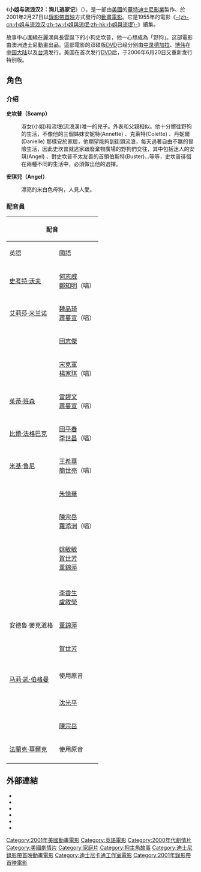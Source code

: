 {{noteTA
|G1=Show
|G2=Movie
|G3=Disney
}}
{{Infobox Film 
| name          = 小姐与流浪汉2：狗儿逃家记
| original_name = {{lang|en|''Lady and the Tramp II:<br />Scamp's Adventure''}}
| image          = Lady and the Tramp II - Scamp's Adventure.jpg
| caption        = DVD宣傳海報
| director       = {{Plainlist|
* [[達羅·盧尼|達羅·盧尼]]
* Jeannine Roussel
}}
| producer       = {{Plainlist|
* Jeannine Roussel
* David W. King
}}
| screenplay     = {{Plainlist|
* Bill Motz
* Bob Roth
}}
| starring       = {{Plainlist|
* [[斯科特·沃爾夫|斯科特·沃爾夫]]
* [[艾莉莎·米兰诺|艾莉莎·米兰诺]]
* {{link-en|蘇珊·依根|Susan Egan}}
* {{link-en|卡茲·帕明特里|Chazz Palminteri}}
}}
| music          = {{link-en|丹尼·图博|Danny Troob}}
| editing        = Susan Edmunson
| studio         = {{Plainlist|
* {{link-en|Walt Disney Animation Australia|Animation studios owned by The Walt Disney Company}}
* {{link-en|Disney Television Animation|Disney Television Animation}}
}}
| distributor   = [[华特迪士尼影片|華特迪士尼影業]]
| released      = {{Film date|2001|2|27}}
| runtime       = 69分鐘
| country       = 美國
| language      = 英語
| preceded_by   = 《[[小姐与流浪汉|-{zh-cn:小姐与流浪汉;zh-tw:小姐與流氓;zh-hk:小姐與流氓}-]]》（1955）
}}
《'''小姐与流浪汉2：狗儿逃家记'''》（{{lang-en|''Lady and the Tramp II: Scamp's Adventure''}}），是一部由[[美國|美國]]的[[华特迪士尼影片|華特迪士尼影業]]製作、於2001年2月27日以[[錄影帶首映|錄影帶首映]]方式發行的[[動畫|動畫]][[電影|電影]]。它是1955年的電影《[[小姐与流浪汉|-{zh-cn:小姐与流浪汉;zh-tw:小姐與流氓;zh-hk:小姐與流氓}-]]》續集。

故事中心圍繞在麗滴與長雲誕下的小狗史坎普，他一心想成為「野狗」。这部電影由澳洲迪士尼動畫出品。這部電影的双碟版[[DVD|DVD]]已经分别由[[中录德加拉|中录德加拉]]、[[博伟|博伟]]在[[中国大陆|中国大陆]]以及[[台湾|台湾]]发行。美国在首次发行[[DVD|DVD]]后，于2006年6月20日又重新发行特别版。

== 角色 ==
=== 介绍 ===
'''史坎普（Scamp）'''
:淑女(小姐)和流氓(流浪漢)唯一的兒子。外表和父親相似。他十分嚮往野狗的生活，不像他的三個姊妹安妮特(Annette) 、克萊特(Colette) 、丹妮爾(Danielle) 那樣安於家居，他期望能夠到街頭流浪，每天過著自由不羈的冒險生活，因此史坎普就逃家跟廢棄物廣場的野狗們交往，其中包括迷人的安琪(Angel) 、對史坎普不太友善的首領伯斯特(Buster)…等等，史坎普徘徊在兩種不同的生活中，必須做出他的選擇。

'''安琪兒（Angel）'''
:漂亮的米白色母狗，人見人愛。

=== 配音員 ===
{| class="wikitable"
!colspan=3|配音
!rowspan=2|角色
|-
!英語
!國語
!粵語
|-
|[[斯科特·沃爾夫|史考特·沃夫]]
|[[何志威|何志威]]<br />[[鄭知明|鄭知明]]（唱）
|[[陳楚健|陳楚健]]<br />[[黃翊|黃翊]](唱)
|{{link-en|史坎普|Scamp_(comics)}}（Scamp "Whirlwind"）
|-
|[[艾莉莎·米兰诺|艾莉莎·米兰诺]]
|[[魏晶琦|魏晶琦]]<br />[[蕭蔓宣|蕭蔓宣]]（唱）
|黃慧慈
|安琪兒（Angel）
|-
|{{link-en|切斯·帕姆米特里|Chazz_Palminteri}}
|[[田志傑|田志傑]]
|[[陸頌愚|陸頌愚]]<br />徐振東(唱)
|布斯特（Buster）
|-
|{{link-en|傑夫·本內特|Jeff_Bennett}}
|[[宋克軍|宋克軍]]<br />[[楊家琪|楊家琪]]（唱）
|[[翟耀輝|翟耀輝]]<br />[[何浩倫|何浩倫]](唱)
|長云（Tramp）
|-
|[[茱蒂·班森|茱蒂·班森]]
|[[雷碧文|雷碧文]]<br />[[蕭蔓宣|蕭蔓宣]]（唱）
|[[冼寶儀|冼寶儀]]<br />[[周少君|周少君]](唱)
|麗滴（Lady "Pidge"）
|-
|[[比爾·法格巴克|比爾·法格巴克]]
|[[田平春|田平春]]<br />[[李世昌|李世昌]]（唱）
|[[盧雄|盧雄]]<br />[[譚錫禧|譚錫禧]](唱)
|毛毛（Mooch）
|-
|[[米基·鲁尼|米基·鲁尼]]
|[[王希華|王希華]]<br />[[簡世亮|簡世亮]]（唱）
|[[陳偉權|陳偉權]]<br />[[鄭鴻昌|鄭鴻昌]](唱)
|史柏基（Sparky）
|-
|{{link-en|凱西·莫里阿迪|Cathy_Moriarty}}
|[[朱憶華|朱憶華]]
|[[黃敏儀|黃敏儀]]<br />[[白嘉倩|白嘉倩]](唱)
|珠寶（Ruby）
|-
|{{link-en|布朗森·平秋特|Bronson_Pinchot}}
|[[陳宗岳|陳宗岳]]<br />[[羅添洲|羅添洲]]（唱）
|[[黎海文|黎海文]]<br />[[黃偉年|黃偉年]](唱)
|法蘭索汪（Francois）
|-
|{{link-en|黛比·德瑞貝里|Debi_Derryberry}}<br />{{link-en|凱絲·索西|Kath_Soucie}}
|[[姚敏敏|姚敏敏]]<br />[[賀世芳|賀世芳]]<br />[[董錦萍|董錦萍]]
|
|安妮特、丹妮爾和卡洛特（Annette, Danielle, and Collette）
|-
|{{link-en|羅布·保羅森|Rob_Paulsen}}
|
|
|歐迪斯（Otis）
|-
|{{link-en|尼克·詹森|Nick_Jameson}}<br />{{link-en|芭芭拉·古德森|Barbara_Goodson}}
|[[李香生|李香生]]<br/>[[盧敘榮|盧敘榮]]
|
|吉姆迪爾和達令（Jim Dear and Darling）
|-
|安德魯·麥克道格
|[[董錦萍|董錦萍]]
|
|朱尼爾（Junior）
|-
|{{link-en|崔西·馬可尼爾|Tress_MacNeille}}
|[[賀世芳|賀世芳]]
|
|莎拉阿姨（Aunt Sarah）
|-
|{{link-en|崔西·馬可尼爾|Tress_MacNeille}}<br />[[马莉·凯·伯格曼|马莉·凯·伯格曼]]
|使用原音
|
|賽與安（Si and Am）
|-
|{{link-en|吉姆·康明斯|Jim_Cummings}}
|[[沈光平|沈光平]]
|
|托尼（Tony）
|-
|{{link-en|麥克·葛勞|Michael_Gough_(voice_actor)}}
|[[陳宗岳|陳宗岳]]
|
|喬（Joe）
|-
|[[弗兰克·维尔克|法蘭克·華爾克]]
|使用原音
|
|瑞奇（Reggie）
|-
|{{link-en|艾波·文切爾|April_Winchell}}
|
|
|馬哈尼女士（Mrs. Mahoney）
|}

== 外部連結 ==
* {{Official website|http://movies.disney.com/lady-and-the-tramp-2-scamps-adventure}}
* {{AllRovi movie|220854}}
* {{Bcdb title|7277}}
* {{douban|1306613}}
* {{IMDb title|0249677}}
* {{Rotten-tomatoes|lady_and_the_tramp_ii_scamps_adventure}}

{{迪士尼錄影帶首映動畫電影}}

{{DEFAULTSORT:Lady and the Tramp II: Scamp's Adventure}}
[[Category:2001年美國動畫電影|Category:2001年美國動畫電影]]
[[Category:英語電影|Category:英語電影]]
[[Category:2000年代劇情片|Category:2000年代劇情片]]
[[Category:美國劇情片|Category:美國劇情片]]
[[Category:家庭片|Category:家庭片]]
[[Category:狗主角故事|Category:狗主角故事]]
[[Category:迪士尼錄影帶首映動畫電影|Category:迪士尼錄影帶首映動畫電影]]
[[Category:迪士尼卡通工作室電影|Category:迪士尼卡通工作室電影]]
[[Category:2001年錄影帶首映電影|Category:2001年錄影帶首映電影]]
